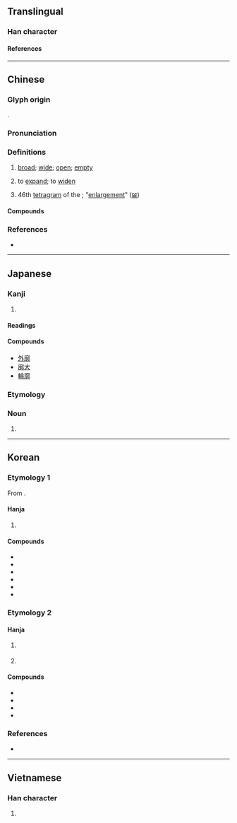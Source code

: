 {{character info}}
{{character info|0xFA0B}}
==Translingual==

===Han character===
{{Han char|rn=53|rad=广|as=11|sn=14|four=00227|canj=IYDL|ids=⿸广郭}}

====References====
{{Han ref|kx=0350.010|dkj=09461|dj=0661.040|hdz=20895.130|uh=5ED3|ud=24275|bh=B9F8|bd=47608}}
{{Han ref|uh=FA0B}}

----

==Chinese==
{{zh-forms}}

===Glyph origin===
{{Han etym}}
{{Han compound|广|郭|ls=psc|c1=s|c2=p|t1=broad; wide; extensive}}.

===Pronunciation===
{{zh-pron
|m=kuò
|m-s=
|c=kwok3,gwok3
|c-t=
|g=
|h=pfs=
|j=
|mb=
|md=
|mn=khok/qz,xm,zz:koh
|mn_note=khok - literary; koh - vernacular
|mn-t=
|w=
|x=
|mc=y
|oc=y
|cat=a,v,n
}}

===Definitions===
{{zh-hanzi}}

# [[broad]]; [[wide]]; [[open]]; [[empty]]
# {{lb|zh|literary}} to [[expand]]; to [[widen]]
# 46th [[tetragram]] of the {{w|Taixuanjing}}; "[[enlargement]]" ([[𝌳]])

====Compounds====
{{zh-der|寥廓|廓土|廓填|廓廓|廓清|廓爾喀人|廓落|恢廓|恢廓大度|摧陷廓清|空廓|膚廓|輪廓|雙鉤廓填}}

===References===
* {{R:yue:Hanzi}}

----

==Japanese==

===Kanji===
{{ja-kanji|grade=|rs=广11}}

# {{rfdef|ja|sort=广11}}

====Readings====
{{ja-readings
|goon=かく
|kanon=かく
|kun=とりで, くるわ-
}}

====Compounds====
* [[外廓]]
* [[廓大]]
* [[輪廓]]

===Etymology===
{{ja-kanjitab|くるわ|yomi=k}}

===Noun===
{{ja-noun|くるわ}}

# {{alternative spelling of|ja|曲輪}}

----

==Korean==

===Etymology 1===
From {{der|ko|ltc|-}} {{ltc-l|廓|id=1}}.

====Hanja====
{{ko-hanja-search}}
{{ko-hanja|둘레|곽}}

# {{hanja form of|곽|[[girdle]], [[circumference]], [[outside]], [[enclosure]], [[wall]]}}
#: {{syn|ko|郭|tr={{m|ko|곽}}}}

====Compounds====
{{der-top3|Compounds}}
* {{ko-l|유곽|[[brothel]]; [[whorehouse]]|遊廓}}
* {{ko-l|윤곽|[[outline]]; [[overview]]|輪廓}}
* {{ko-l|외곽|[[outskirt]]|[[外郭]]/[[外廓]]}}
* {{ko-l|흉곽|[[thorax]]|胸廓}}
* {{ko-l|내곽|[[interior]]|[[內郭]]/[[內廓]]}}
* {{ko-l|성곽|[[castle]] [[walls]]|[[城郭]]/[[城廓]]}}
{{der-bottom}}

===Etymology 2===

====Hanja====
{{ko-hanja|크다|클|확}}

# {{hanja form of|확|[[wide]]; [[broad]]; [[large]]}}
#: {{syn|ko|廣|tr={{m|ko|광}}}}
# {{hanja form of|확|to [[widen]]; [[broaden]]; [[enlarge]]}}
#: {{syn|ko|擴|tr={{m|ko|확}}}}

====Compounds====
{{der-top|Compounds}}
* {{ko-l|확락|廓落}}
* {{ko-l|확청|廓淸}}
* {{ko-l|확대|[[expansion]]|廓大}}
* {{ko-l|확연|being [[large]] and [[empty]]|廓然}}
{{der-bottom}}

===References===
* {{R:hanjadoc|3119}}

----

==Vietnamese==

===Han character===
{{vi-readings|reading=quách|rs=广11}}

# {{rfdef|vi|sort=广11}}